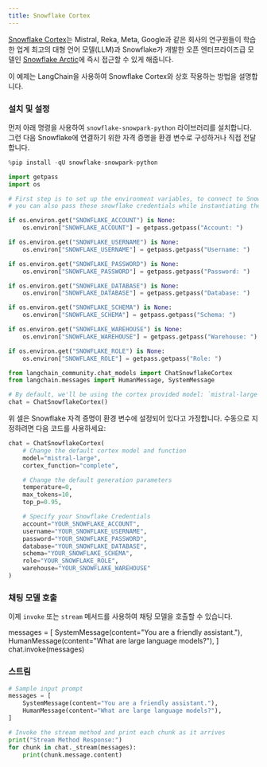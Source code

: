 ```yaml
---
title: Snowflake Cortex
---
```


[Snowflake Cortex](https://docs.snowflake.com/en/user-guide/snowflake-cortex/llm-functions)는 Mistral, Reka, Meta, Google과 같은 회사의 연구원들이 학습한 업계 최고의 대형 언어 모델(LLM)과 Snowflake가 개발한 오픈 엔터프라이즈급 모델인 [Snowflake Arctic](https://www.snowflake.com/en/data-cloud/arctic/)에 즉시 접근할 수 있게 해줍니다.

이 예제는 LangChain을 사용하여 Snowflake Cortex와 상호 작용하는 방법을 설명합니다.

### 설치 및 설정

먼저 아래 명령을 사용하여 `snowflake-snowpark-python` 라이브러리를 설치합니다. 그런 다음 Snowflake에 연결하기 위한 자격 증명을 환경 변수로 구성하거나 직접 전달합니다.

```python
%pip install -qU snowflake-snowpark-python
```

```python
import getpass
import os

# First step is to set up the environment variables, to connect to Snowflake,
# you can also pass these snowflake credentials while instantiating the model

if os.environ.get("SNOWFLAKE_ACCOUNT") is None:
    os.environ["SNOWFLAKE_ACCOUNT"] = getpass.getpass("Account: ")

if os.environ.get("SNOWFLAKE_USERNAME") is None:
    os.environ["SNOWFLAKE_USERNAME"] = getpass.getpass("Username: ")

if os.environ.get("SNOWFLAKE_PASSWORD") is None:
    os.environ["SNOWFLAKE_PASSWORD"] = getpass.getpass("Password: ")

if os.environ.get("SNOWFLAKE_DATABASE") is None:
    os.environ["SNOWFLAKE_DATABASE"] = getpass.getpass("Database: ")

if os.environ.get("SNOWFLAKE_SCHEMA") is None:
    os.environ["SNOWFLAKE_SCHEMA"] = getpass.getpass("Schema: ")

if os.environ.get("SNOWFLAKE_WAREHOUSE") is None:
    os.environ["SNOWFLAKE_WAREHOUSE"] = getpass.getpass("Warehouse: ")

if os.environ.get("SNOWFLAKE_ROLE") is None:
    os.environ["SNOWFLAKE_ROLE"] = getpass.getpass("Role: ")
```

```python
from langchain_community.chat_models import ChatSnowflakeCortex
from langchain.messages import HumanMessage, SystemMessage

# By default, we'll be using the cortex provided model: `mistral-large`, with function: `complete`
chat = ChatSnowflakeCortex()
```

위 셀은 Snowflake 자격 증명이 환경 변수에 설정되어 있다고 가정합니다. 수동으로 지정하려면 다음 코드를 사용하세요:

```python
chat = ChatSnowflakeCortex(
    # Change the default cortex model and function
    model="mistral-large",
    cortex_function="complete",

    # Change the default generation parameters
    temperature=0,
    max_tokens=10,
    top_p=0.95,

    # Specify your Snowflake Credentials
    account="YOUR_SNOWFLAKE_ACCOUNT",
    username="YOUR_SNOWFLAKE_USERNAME",
    password="YOUR_SNOWFLAKE_PASSWORD",
    database="YOUR_SNOWFLAKE_DATABASE",
    schema="YOUR_SNOWFLAKE_SCHEMA",
    role="YOUR_SNOWFLAKE_ROLE",
    warehouse="YOUR_SNOWFLAKE_WAREHOUSE"
)
```

### 채팅 모델 호출

이제 `invoke` 또는 `stream` 메서드를 사용하여 채팅 모델을 호출할 수 있습니다.

messages = [
        SystemMessage(content="You are a friendly assistant."),
        HumanMessage(content="What are large language models?"),
]
chat.invoke(messages)

### 스트림

```python
# Sample input prompt
messages = [
    SystemMessage(content="You are a friendly assistant."),
    HumanMessage(content="What are large language models?"),
]

# Invoke the stream method and print each chunk as it arrives
print("Stream Method Response:")
for chunk in chat._stream(messages):
    print(chunk.message.content)
```
